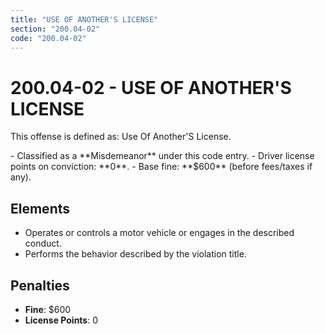 ```yaml
---
title: "USE OF ANOTHER'S LICENSE"
section: "200.04-02"
code: "200.04-02"
---
```





# 200.04-02 - USE OF ANOTHER'S LICENSE

This offense is defined as: Use Of Another'S License.

<Aside type="caution" title="Charge Type: Misdemeanor">
- Classified as a **Misdemeanor** under this code entry.
- Driver license points on conviction: **0**.
- Base fine: **$600** (before fees/taxes if any).
</Aside>

## Elements
- Operates or controls a motor vehicle or engages in the described conduct.
- Performs the behavior described by the violation title.

## Penalties
- **Fine**: $600
- **License Points**: 0
